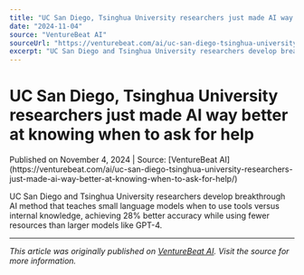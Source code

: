 ```yaml
---
title: "UC San Diego, Tsinghua University researchers just made AI way better at knowing when to ask for help"
date: "2024-11-04"
source: "VentureBeat AI"
sourceUrl: "https://venturebeat.com/ai/uc-san-diego-tsinghua-university-researchers-just-made-ai-way-better-at-knowing-when-to-ask-for-help/"
excerpt: "UC San Diego and Tsinghua University researchers develop breakthrough AI method that teaches small language models when to use tools versus internal knowledge, ..."
---
```


# UC San Diego, Tsinghua University researchers just made AI way better at knowing when to ask for help

<div class="text-sm text-gray-500 mb-4">
  Published on November 4, 2024 | Source: [VentureBeat AI](https://venturebeat.com/ai/uc-san-diego-tsinghua-university-researchers-just-made-ai-way-better-at-knowing-when-to-ask-for-help/)
</div>

UC San Diego and Tsinghua University researchers develop breakthrough AI method that teaches small language models when to use tools versus internal knowledge, achieving 28% better accuracy while using fewer resources than larger models like GPT-4.

---

*This article was originally published on [VentureBeat AI](https://venturebeat.com/ai/uc-san-diego-tsinghua-university-researchers-just-made-ai-way-better-at-knowing-when-to-ask-for-help/). Visit the source for more information.*
